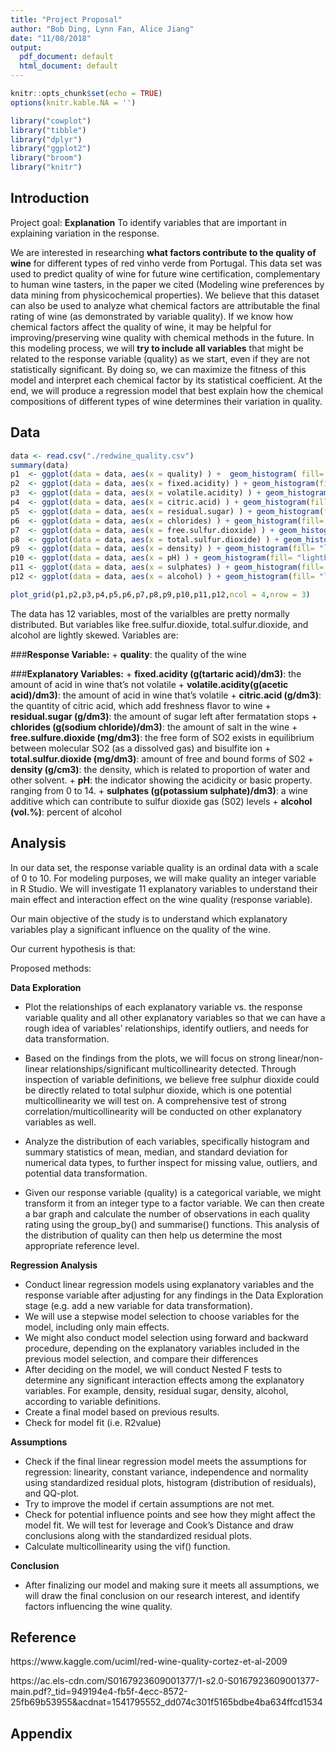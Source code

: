 ```yaml
---
title: "Project Proposal"
author: "Bob Ding, Lynn Fan, Alice Jiang"
date: "11/08/2018"
output:
  pdf_document: default
  html_document: default
---
```


```r
knitr::opts_chunk$set(echo = TRUE)
options(knitr.kable.NA = '')
```

```r
library("cowplot")
library("tibble")
library("dplyr")
library("ggplot2")
library("broom")
library("knitr")
```

## Introduction
Project goal: **Explanation** 
To identify variables that are important in explaining variation in the response.

We are interested in researching **what factors contribute to the quality of wine** for different types of red vinho verde from Portugal. This data set was used to predict quality of wine for future wine certification, complementary to human wine tasters, in the paper we cited (Modeling wine preferences by data mining from physicochemical properties). We believe that this dataset can also be used to analyze what chemical factors are attributable the final rating of wine (as demonstrated by variable quality). If we know how chemical factors affect the quality of wine, it may be helpful for improving/preserving wine quality with chemical methods in the future.
In this modeling process, we will **try to include all variables** that might be related to the response variable (quality) as we start, even if they are not statistically significant. By doing so, we can maximize the fitness of this model and interpret each chemical factor by its statistical coefficient. At the end, we will produce a regression model that best explain how the chemical compositions of different types of wine determines their variation in quality.

## Data
```r
data <- read.csv("./redwine_quality.csv")
summary(data)
p1  <- ggplot(data = data, aes(x = quality) ) +  geom_histogram( fill= "lightblue") 
p2  <- ggplot(data = data, aes(x = fixed.acidity) ) + geom_histogram(fill= "lightblue") 
p3  <- ggplot(data = data, aes(x = volatile.acidity) ) + geom_histogram(fill= "lightblue")
p4  <- ggplot(data = data, aes(x = citric.acid) ) + geom_histogram(fill= "lightblue")
p5  <- ggplot(data = data, aes(x = residual.sugar) ) + geom_histogram(fill= "lightblue")
p6  <- ggplot(data = data, aes(x = chlorides) ) + geom_histogram(fill= "lightblue")
p7  <- ggplot(data = data, aes(x = free.sulfur.dioxide) ) + geom_histogram(fill= "lightblue")
p8  <- ggplot(data = data, aes(x = total.sulfur.dioxide) ) + geom_histogram(fill= "lightblue")
p9  <- ggplot(data = data, aes(x = density) ) + geom_histogram(fill= "lightblue")
p10 <- ggplot(data = data, aes(x = pH) ) + geom_histogram(fill= "lightblue")
p11 <- ggplot(data = data, aes(x = sulphates) ) + geom_histogram(fill= "lightblue")
p12 <- ggplot(data = data, aes(x = alcohol) ) + geom_histogram(fill= "lightblue")

plot_grid(p1,p2,p3,p4,p5,p6,p7,p8,p9,p10,p11,p12,ncol = 4,nrow = 3)
```

The data has 12 variables, most of the varialbles are pretty normally distributed. But variables like free.sulfur.dioxide, total.sulfur.dioxide, and alcohol are lightly skewed. Variables are:


###**Response Variable:**
  + **quality**: the quality of the wine
  
###**Explanatory Variables:**
  + **fixed.acidity (g(tartaric acid)/dm3)**: the amount of acid in wine that's not volatile
  + **volatile.acidity(g(acetic acid)/dm3)**: the amount of acid in wine that's volatile
  + **citric.acid (g/dm3)**: the quantity of citric acid, which add freshness flavor to wine
  + **residual.sugar (g/dm3)**: the amount of sugar left after fermatation stops
  + **chlorides (g(sodium chloride)/dm3)**: the amount of salt in the wine
  + **free.sulfure.dioxide  (mg/dm3)**: the free form of SO2 exists in equilibrium between molecular SO2 (as a dissolved gas) and bisulfite ion
  + **total.sulfur.dioxide  (mg/dm3)**: amount of free and bound forms of S02
  + **density (g/cm3)**: the density, which is related to proportion of water and other solvent.
  + **pH**: the indicator showing the acidicity or basic property. ranging from 0 to 14.
  + **sulphates (g(potassium sulphate)/dm3)**: a wine additive which can contribute to sulfur dioxide gas (S02) levels
  + **alcohol (vol.%)**: percent of alcohol


## Analysis

In our data set, the response variable quality is an ordinal data with a scale of 0 to 10. For modeling purposes, we will make quality an integer variable in R Studio. We will investigate 11 explanatory variables to understand their main effect and interaction effect on the wine quality (response variable). 

Our main objective of the study is to understand which explanatory variables play a significant influence on the quality of the wine. 

Our current hypothesis is that:

Proposed methods:

**Data Exploration**

* Plot the relationships of each explanatory variable vs. the response variable quality and all other explanatory variables so that we can have a rough idea of variables' relationships, identify outliers, and needs for data transformation.

* Based on the findings from the plots, we will focus on strong linear/non-linear relationships/significant multicollinearity detected. Through inspection of variable definitions, we believe free sulphur dioxide could be directly related to total sulphur dioxide, which is one potential multicollinearity we will test on. A comprehensive test of strong correlation/multicollinearity will be conducted on other explanatory variables as well.
* Analyze the distribution of each variables, specifically histogram and summary statistics of mean, median, and standard deviation for numerical data types, to further inspect for missing value, outliers, and potential data transformation.
* Given our response variable (quality) is a categorical variable, we might transform it from an integer type to a factor variable. We can then create a bar graph and calculate the number of observations in each quality rating using the group_by() and summarise() functions. This analysis of the distribution of quality can then help us determine the most appropriate reference level.

**Regression Analysis**

* Conduct linear regression models using explanatory variables and the response variable after adjusting for any findings in the Data Exploration stage (e.g. add a new variable for data transformation).
* We will use a stepwise model selection to choose variables for the model, including only main effects.
* We might also conduct model selection using forward and backward procedure, depending on the explanatory variables included in the previous model selection, and compare their differences
* After deciding on the model, we will conduct Nested F tests to determine any significant interaction effects among the explanatory variables. For example, density, residual sugar, density, alcohol, according to variable definitions.
* Create a final model based on previous results.
* Check for model fit (i.e. R2value)

**Assumptions**

* Check if the final linear regression model meets the assumptions for regression: linearity, constant variance, independence and normality using standardized residual plots, histogram (distribution of residuals), and QQ-plot.
* Try to improve the model if certain assumptions are not met.
* Check for potential influence points and see how they might affect the model fit. We will test for leverage and Cook's Distance and draw conclusions along with the standardized residual plots. 
* Calculate multicollinearity using the vif() function.

**Conclusion**

* After finalizing our model and making sure it meets all assumptions, we will draw the final conclusion on our research interest, and identify factors influencing the wine quality.


## Reference

https://www.kaggle.com/uciml/red-wine-quality-cortez-et-al-2009

https://ac.els-cdn.com/S0167923609001377/1-s2.0-S0167923609001377-main.pdf?_tid=949194e4-fb5f-4ecc-8572-25fb69b53955&acdnat=1541795552_dd074c301f5165bdbe4ba634ffcd1534


## Appendix

<!-- Label each question and question part (if applicable) clearly using R Markdown syntax. -->



